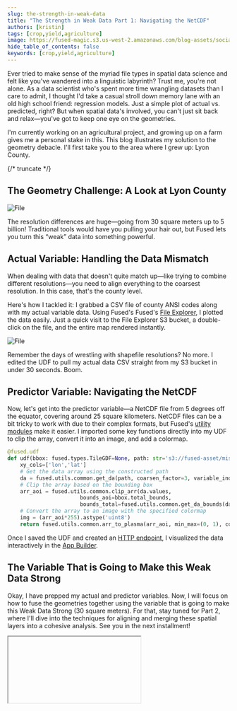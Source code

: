 ```yaml
---
slug: the-strength-in-weak-data
title: "The Strength in Weak Data Part 1: Navigating the NetCDF"
authors: [kristin]
tags: [crop,yield,agriculture]
image: https://fused-magic.s3.us-west-2.amazonaws.com/blog-assets/social_kristin.png
hide_table_of_contents: false
keywords: [crop,yield,agriculture]
---
```


Ever tried to make sense of the myriad file types in spatial data science and felt like you've wandered into a linguistic labyrinth? Trust me, you're not alone. As a data scientist who's spent more time wrangling datasets than I care to admit, I thought I'd take a casual stroll down memory lane with an old high school friend: regression models. Just a simple plot of actual vs. predicted, right? But when spatial data's involved, you can't just sit back and relax—you've got to keep one eye on the geometries.


<ReactPlayer playsinline={true} className="video__player" loop={true} playing={true} muted={true} controls height="100%" url="https://fused-magic.s3.us-west-2.amazonaws.com/workbench-walkthrough-videos/kristin_app.mp4" width="100%" />


I'm currently working on an agricultural project, and growing up on a farm gives me a personal stake in this. This blog illustrates my solution to the geometry debacle. I'll first take you to the area where I grew up: Lyon County.

{/* truncate */}

## The Geometry Challenge: A Look at Lyon County


<div style={{textAlign: 'center'}}>
<img src={Image1} alt="File" style={{}} />
</div>

The resolution differences are huge—going from 30 square meters up to 5 billion! Traditional tools would have you pulling your hair out, but Fused lets you turn this “weak” data into something powerful.

## Actual Variable: Handling the Data Mismatch

When dealing with data that doesn't quite match up—like trying to combine different resolutions—you need to align everything to the coarsest resolution. In this case, that's the county level.

Here's how I tackled it: I grabbed a CSV file of county ANSI codes along with my actual variable data. Using Fused's Fused's [File Explorer](/workbench/file-explorer/), I plotted the data easily. Just a quick visit to the File Explorer S3 bucket, a double-click on the file, and the entire map rendered instantly.


<div style={{textAlign: 'center'}}>
<img src={Image2} alt="File" style={{}} />
</div>

Remember the days of wrestling with shapefile resolutions? No more. I edited the UDF to pull my actual data CSV straight from my S3 bucket in under 30 seconds. Boom.


## Predictor Variable: Navigating the NetCDF

Now, let's get into the predictor variable—a NetCDF file from 5 degrees off the equator, covering around 25 square kilometers. NetCDF files can be a bit tricky to work with due to their complex formats, but Fused's [utility modules](/python-sdk/top-level-functions/#utils) make it easier. I imported some key functions directly into my UDF to clip the array, convert it into an image, and add a colormap.

```python showLineNumber
@fused.udf
def udf(bbox: fused.types.TileGDF=None, path: str='s3://fused-asset/misc/kristin/sif_ann_201508b.nc'):
    xy_cols=['lon','lat']
    # Get the data array using the constructed path
    da = fused.utils.common.get_da(path, coarsen_factor=3, variable_index=0, xy_cols=xy_cols)
    # Clip the array based on the bounding box
    arr_aoi = fused.utils.common.clip_arr(da.values,
                       bounds_aoi=bbox.total_bounds,
                       bounds_total=fused.utils.common.get_da_bounds(da, xy_cols=xy_cols))
    # Convert the array to an image with the specified colormap
    img = (arr_aoi*255).astype('uint8')
    return fused.utils.common.arr_to_plasma(arr_aoi, min_max=(0, 1), colormap="rainbow", include_opacity=False, reverse=True)
```

Once I saved the UDF and created an [HTTP endpoint](/core-concepts/run/#http-requests), I visualized the data interactively in the [App Builder](/workbench/app-builder/).


## The Variable That is Going to Make this Weak Data Strong

Okay, I have prepped my actual and predictor variables. Now, I will focus on how to fuse the geometries together using the variable that is going to make this Weak Data Strong (30 square meters). For that, stay tuned for Part 2, where I'll dive into the techniques for aligning and merging these spatial layers into a cohesive analysis. See you in the next installment!



<div style={{marginTop: '2rem'}}>
<Iframe
  id="iframe-1"
  code={BUFFER_CODE}
  requirements={[
    "/pyarrow/pyarrow-17.0.0-cp312-cp312-pyodide_2024_0_wasm32.whl",
    "micropip",
    "pyodide-unix-timezones",
    "geopandas",
    "requests",
    "xarray",
    "yarl",
    "streamlit-folium",
  ]}
  height={500}
/>
</div>